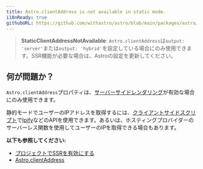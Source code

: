 ```yaml
---
title: Astro.clientAddress is not available in static mode.
i18nReady: true
githubURL: https://github.com/withastro/astro/blob/main/packages/astro/src/core/errors/errors-data.ts
---
```


> **StaticClientAddressNotAvailable**: `Astro.clientAddress`は`output: 'server'`または`output: 'hybrid'`を設定している場合にのみ使用できます。SSR機能が必要な場合は、Astroの設定を更新してください。

## 何が問題か？

`Astro.clientAddress`プロパティは、[サーバーサイドレンダリング](/ja/guides/server-side-rendering/)が有効な場合にのみ使用できます。

静的モードでユーザーのIPアドレスを取得するには、[クライアントサイドスクリプト](/ja/guides/client-side-scripts/)で[Ipify](https://www.ipify.org/)などのAPIを使用できます。あるいは、ホスティングプロバイダーのサーバーレス関数を使用してユーザーのIPを取得できる場合もあります。

**以下も参照してください:**
-  [プロジェクトでSSRを有効にする](/ja/guides/server-side-rendering/#プロジェクトでssrを有効にする)
-  [Astro.clientAddress](/ja/reference/api-reference/#astroclientaddress)



